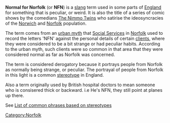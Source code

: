 '''Normal for Norfolk''' (or '''NFN''') is a [[slang]] term used in some parts of [[England]] for something that is peculiar, or weird. It is also the title of a series of comic shows by the comedians [[The Nimmo Twins]] who satirise the ideosyncracies  of the [[Norwich]] and [[Norfolk]] population.

The term comes from an [[urban myth]] that [[Social Service]]s in [[Norfolk]] used to record the letters 'NFN' against the personal details of certain [[client]]s, where they were considered to be a bit strange or had peculiar habits.  According to the urban myth, such clients were so common in that area that they were considered normal as far as Norfolk was concerned.

The term is considered derogatory because it portrays people from Norfolk as normally being strange, or peculiar.  The portrayal of people from Norfolk in this light is a common [[stereotype]] in England.

Also a term originally used by British hospital doctors to mean someone who is consisered thick or backward. i.e He's NFN, they still point at planes  up there. 

See [[List of common phrases based on stereotypes]]

[[Category:Norfolk]]